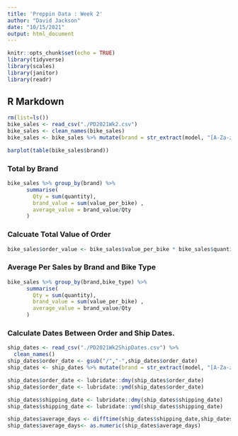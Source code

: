 ```yaml
---
title: 'Preppin Data : Week 2'
author: "David Jackson"
date: "10/15/2021"
output: html_document
---
```


```r
knitr::opts_chunk$set(echo = TRUE)
library(tidyverse)
library(scales)
library(janitor)
library(readr)
```

## R Markdown

```r
rm(list=ls())
bike_sales <- read_csv("./PD2021Wk2.csv")
bike_sales <- clean_names(bike_sales)
bike_sales <- bike_sales %>% mutate(brand = str_extract(model, "[A-Za-z]+"))

barplot(table(bike_sales$brand))
```
### Total by Brand

```r
bike_sales %>% group_by(brand) %>%
      summarise( 
        Qty = sum(quantity),
        brand_value = sum(value_per_bike) ,
        average_value = brand_value/Qty
      )
```

### Calcuate Total Value of Order

```r
bike_sales$order_value <- bike_sales$value_per_bike * bike_sales$quantity
```

### Average Per Sales by Brand and Bike Type

```r
bike_sales %>% group_by(brand,bike_type) %>%
      summarise( 
        Qty = sum(quantity),
        brand_value = sum(value_per_bike) ,
        average_value = brand_value/Qty
      )
```

### Calculate Dates Between Order and Ship Dates.

```r
ship_dates <- read_csv("./PD2021Wk2ShipDates.csv") %>%
  clean_names()
ship_dates$order_date <- gsub("/","-",ship_dates$order_date)
ship_dates <- ship_dates %>% mutate(brand = str_extract(model, "[A-Za-z]+"))
```
```r
ship_dates$order_date <- lubridate::dmy(ship_dates$order_date)
ship_dates$order_date <- lubridate::ymd(ship_dates$order_date)
```
```r
ship_dates$shipping_date <- lubridate::dmy(ship_dates$shipping_date)
ship_dates$shipping_date <- lubridate::ymd(ship_dates$shipping_date)
```
```r
ship_dates$average_days <- difftime(ship_dates$shipping_date,ship_dates$order_date)
ship_dates$average_days<- as.numeric(ship_dates$average_days)
```


